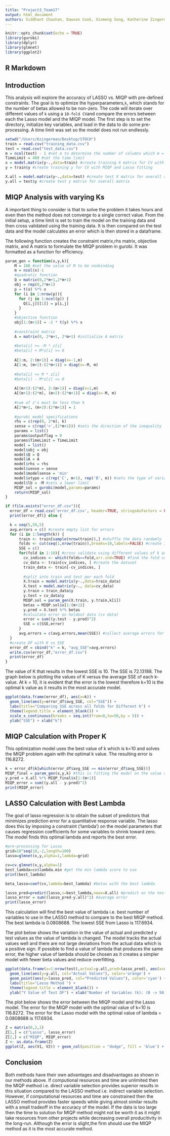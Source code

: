 ```yaml
---
title: "Project3_Team17"
output: html_document
authors: Siddhant Chauhan, Dawson Cook, Xinmeng Song, Katherine Zingerman
---
```


```r
knitr::opts_chunk$set(echo = TRUE)
library(gurobi)
library(dplyr)
library(glmnet)
library(ggplot2)
```

## R Markdown

## Introduction 
This analysis will explore the accuracy of LASSO vs. MIQP with pre-defined constraints. The goal is to optimize the hyperparameters,`k`, which stands for the number of betas allowed to be non-zero. The code will iterate over different values of `k` using a `10-fold CV`and compare the errors between each the Lasso model and the MIQP model. The first step is to set the directory, initialize key variables, and load in the data to do some pre-processing. A time limit was set so the model does not run endlessly.

```r
setwd("/Users/Kzingerman/Desktop/STOCH")
train = read.csv("training_data.csv")
test = read.csv("test_data.csv")
m = ncol(test) - 1 #set m to determine the number of columns which m = 50 
TimeLimit = 400 #set the time limit 
x = model.matrix(y~.,data=train) #create training X matrix for CV with MIQP and Lasso fitting
y = train$y #create training y for CV with MIQP and Lasso fitting

X.all = model.matrix(y~.,data=test) #create test X matrix for overall analysis
y.all = test$y #create test y matrix for overall matrix 
```

## MIQP Analysis with varying Ks
A important thing to consider is that to solve the problem it takes hours and even then the method does not converge to a single correct value. From the initial setup, a time limit is set to train the model on the training data and then cross validated using the training data. It is then compared on the test data and the model calculates an error which is then stored in a dataframe.

The following function creates the constraint matrix,rhs matrix, objective matrix, and A matrix to formulate the MIQP problem in gurobi. It was formatted as a function for efficiency. 

```r
param_gen = function(x,y,k){
    M = 100 #set the value of M to be nonbinding
    m = ncol(x)-1
    #quadratic function 
    Q = matrix(0,2*m+1,2*m+1)
    obj = rep(0,2*m+1)
    p = t(x) %*% x
    for (i in 1:nrow(p)){
      for (j in 1:ncol(p)) {
        Q[i,j][[1]] = p[i,j]
      }
    }
    #objective function 
    obj[1:(m+1)] = -2 * t(y) %*% x
    
    #constraint matrix
    A = matrix(0, 2*m+1, 2*m+1) #initialize A matrix
    
    #beta[i] >= -M * z[i]
    #beta[i] + M*z[i] >= 0
    
    A[1:m, 2:(m+1)] = diag(x=-1,m)
    A[1:m, (m+2):(2*m+1)] = diag(x=-M, m)
    
    #beta[i] <= M * z[i]
    #beta[i] - M*z[i] <= 0
    
    A[(m+1):(2*m), 2:(m+1)] = diag(x=1,m)
    A[(m+1):(2*m), (m+2):(2*m+1)] = diag(x=-M, m)
    
    #sum of z's must be less than k
    A[2*m+1, (m+2):(2*m+1)] = 1
    
    #gurobi model specifications
    rhs = c(rep(0, 2*m), k)
    sense = c(rep('<',(2*m+1))) #sets the direction of the inequality 
    params = list()
    params$outputflag = 0
    params$TimeLimit = TimeLimit  
    model = list()
    model$obj = obj
    model$Q = Q
    model$A = A
    model$rhs = rhs
    model$sense = sense
    model$modelsense = 'min'
    model$vtype = c(rep('C', m+1), rep('B', m)) #sets the type of variables 
    model$lb = -M #sets a lower limit 
    MIQP_sol = gurobi(model,params=params)
    return(MIQP_sol)
}

if (file.exists("error_df.csv")){
  error_df = read.csv('error_df.csv', header=TRUE, stringsAsFactors = FALSE)
  print(error_df)} else {

  k = seq(5,50,5)
  avg.errors = c() #create empty list for errors
  for (i in 1:length(k)) {
      train <- train[sample(nrow(train)),] #shuffle the data randomly
      folds <- cut(seq(1,nrow(train)),breaks=10,labels=FALSE) #create 10 folds 
      SSE = c()
      for(fold in 1:10){ #cross validate using different values of k and 10 folds per k to determine the optimal value of k
        cv_indices <- which(folds==fold,arr.ind=TRUE) #find the fold corresponding with that value of k
        cv_data <- train[cv_indices, ] #create the dataset
        train_data <- train[-cv_indices, ]
        
        #split into train and test per each fold 
        X.train = model.matrix(y~.,data=train_data)
        X.test = model.matrix(y~., data=cv_data)
        y.train = train_data$y
        y.test = cv_data$y
        MIQP.sol = param_gen(X.train, y.train,k[i])
        betas = MIQP.sol$x[1:(m+1)]
        y.pred = X.test %*% betas
        #calculate error on holdout data (cv data)
        error = sum((y.test - y.pred)^2)
        SSE = c(SSE,error)
      }
      avg.errors = c(avg.errors,mean(SSE)) #collect average errors for each value of K
  }
  #create DF with K vs SSE 
  error_df = cbind("k" = k, "avg_SSE"=avg.errors)
  write.csv(error_df,"error_df.csv") 
  print(error_df)
}
```
The value of K that results in the lowest SSE is 10. The SSE is 72.13188. The graph below is plotting the values of K versus the average SSE of each k-value. At k = 10, it is evident that the error is the lowest therefore k=10 is the optimal k value as it results in the most accurate model. 

```r
ggplot(data.frame(error_df), aes(x=k)) + 
  geom_line(aes(y=error_df$avg_SSE, col="SSE")) + 
  labs(title="Comparing SSE across all folds for Different k") +
  theme(legend.title = element_blank()) +
  scale_x_continuous(breaks = seq.int(from=0,to=50,by = 5)) +
  ylab("SSE") + xlab("k")
```

## MIQP Calculation with Proper K 
This optimization model uses the best value of k which is k=10 and solves the MIQP problem again with the optimal k value. The resulting error is 116.8272.  
```r
k = error_df$k[which(error_df$avg_SSE == min(error_df$avg_SSE))]
MIQP_final = param_gen(x,y,k) #this is fitting the model on the value of k with lowest SSE
y.pred = X.all %*% MIQP_final$x[1:(m+1)]
MIQP_error = sum((y.all - y.pred)^2) 
print(MIQP_error)
```

## LASSO Calculation with Best Lambda
The goal of lasso regression is to obtain the subset of predictors that minimizes prediction error for a quantitative response variable. The lasso does this by imposing a constraint ('lambda') on the model parameters that causes regression coefficients for some variables to shrink toward zero. The model finds this optimal lambda and reports the best error. 
```r
#pre-processing for Lasso
grid=10^seq(10,-2,length=100)
lasso=glmnet(x,y,alpha=1,lambda=grid)

cv=cv.glmnet(x,y,alpha=1)
best_lambda=cv$lambda.min #get the min lambda score to use
print(best_lambda)

beta_lasso=coef(cv,lambda=best_lambda) #betas with the best lambda

lasso_pred=predict(lasso,s=best_lambda,newx=X.all) #predict on the test set
lasso_error = sum((lasso_pred-y.all)^2) #average error
print(lasso_error)
```
This calculation will find the best value of lambda i.e. best number of variables to use in the LASSO method to compare to the best MIQP method. The best lambda is 0.0808688. The lowest SSE from Lasso is 117.6934. 

The plot below shows the variation in the value of actual and predicted y test values as the value of lambda is changed. The model tracks the actual values well and there are not large deviations from the actual data which is a positive sign. If possible to find a value of lambda that produces the same error, the higher value of lambda should be chosen as it creates a simpler model with fewer beta values and reduce overfitting.

```r
ggplot(data.frame(x=1:nrow(test),actual=y.all,pred=lasso_pred), aes(x=x)) + 
  geom_line(aes(y=y.all, col="Actual Values"), color='orange') + 
  geom_point(aes(y=lasso_pred, col="Predicted Values"), color='cyan') + 
  labs(title="Lasso Method ") +
  theme(legend.title = element_blank()) +
  ylab("Y Value of Test DF") + xlab("Number of Variables (k): (0 -> 50)")
```

The plot below shows the error between the MIQP model and the Lasso model. The error for the MIQP model with the optimal value of k=10 is 116.8272. The error for the Lasso model with the optimal value of lambda = 0.0808688 is 117.6934. 
```r
Z = matrix(0,2,2)
Z[1,] = c("Lasso", lasso_error)
Z[2,] = c("MIQP", MIQP_error)
Z <- as.data.frame(Z)
ggplot(Z, aes(V1, V2)) + geom_col(position = "dodge", fill = 'blue') + labs(title="Lasso vs. MIQP Error Comparison") + ylab("Error") + xlab("Type of Model")
```
## Conclusion

Both methods have their own advantages and disadvantages as shown in our methods above. If computional resources and time are unlimited then the MIQP method i.e. direct variable selection provides superior results in this situation compared to the LASSO method i.e. indirect variable selection. However, if computational resources and time are constrained then the LASSO method provides faster speeds while giving almost similar results with a small tradeoff in the accuracy of the model. If the data is too large then the time to solution for MIQP method might not be worth it as it might take resources from other projects while decreasing overall producitivity in the long-run. Although the error is slight,the firm should use the MIQP method as it is the most accurate method. 

